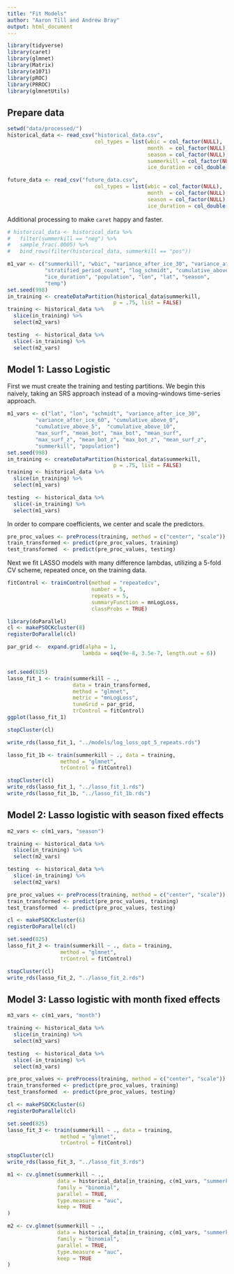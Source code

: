 ```yaml
---
title: "Fit Models"
author: "Aaron Till and Andrew Bray"
output: html_document
---
```


```r
library(tidyverse)
library(caret)
library(glmnet)
library(Matrix)
library(e1071)
library(pROC)
library(PRROC) 
library(glmnetUtils)
```

## Prepare data

```r
setwd("data/processed/")
historical_data <- read_csv("historical_data.csv",
                            col_types = list(wbic = col_factor(NULL),
                                             month  = col_factor(NULL),
                                             season = col_factor(NULL),
                                             summerkill = col_factor(NULL),
                                             ice_duration = col_double()))

future_data <- read_csv("future_data.csv",
                            col_types = list(wbic = col_factor(NULL),
                                             month  = col_factor(NULL),
                                             season = col_factor(NULL),
                                             ice_duration = col_double()))
```

Additional processing to make `caret` happy and faster.

```r
# historical_data <- historical_data %>%
#   filter(summerkill == "neg") %>%
#   sample_frac(.0005) %>%
#   bind_rows(filter(historical_data, summerkill == "pos"))
```

```r
m1_var <- c("summerkill", "wbic", "variance_after_ice_30", "variance_after_ice_60",
            "stratified_period_count", "log_schmidt", "cumulative_above_10",
            "ice_duration", "population", "lon", "lat", "season",
            "temp")
set.seed(998)
in_training <- createDataPartition(historical_data$summerkill,
                                  p = .75, list = FALSE)
training <- historical_data %>%
  slice(in_training) %>%
  select(m2_vars)

testing  <- historical_data %>%
  slice(-in_training) %>%
  select(m2_vars)
```



## Model 1: Lasso Logistic

First we must create the training and testing partitions. We begin this naively,
taking an SRS approach instead of a moving-windows time-series approach.

```r
m1_vars <- c("lat", "lon", "schmidt", "variance_after_ice_30",
         "variance_after_ice_60", "cumulative_above_0",
         "cumulative_above_5",  "cumulative_above_10",
         "max_surf", "mean_bot", "max_bot", "mean_surf", 
         "max_surf_z", "mean_bot_z", "max_bot_z", "mean_surf_z", 
         "summerkill", "population")
set.seed(998)
in_training <- createDataPartition(historical_data$summerkill,
                                  p = .75, list = FALSE)
training <- historical_data %>%
  slice(in_training) %>%
  select(m1_vars)

testing  <- historical_data %>%
  slice(-in_training) %>%
  select(m1_vars)
```

In order to compare coefficients, we center and scale the predictors.

```r
pre_proc_values <- preProcess(training, method = c("center", "scale"))
train_transformed <- predict(pre_proc_values, training)
test_transformed  <- predict(pre_proc_values, testing)
```


Next we fit LASSO models with many difference lambdas, utilizing a 5-fold CV
scheme, repeated once, on the training data.

```r
fitControl <- trainControl(method = "repeatedcv",
                           number = 5,
                           repeats = 5,
                           summaryFunction = mnLogLoss,
                           classProbs = TRUE)

library(doParallel)
cl <- makePSOCKcluster(8)
registerDoParallel(cl)

par_grid <-  expand.grid(alpha = 1,
                        lambda = seq(9e-8, 3.5e-7, length.out = 6))


set.seed(825)
lasso_fit_1 <- train(summerkill ~ ., 
                     data = train_transformed, 
                     method = "glmnet", 
                     metric = "mnLogLoss",
                     tuneGrid = par_grid,
                     trControl = fitControl)
ggplot(lasso_fit_1)

stopCluster(cl)

write_rds(lasso_fit_1, "../models/log_loss_opt_5_repeats.rds")

lasso_fit_1b <- train(summerkill ~ ., data = training, 
                 method = "glmnet", 
                 trControl = fitControl)

stopCluster(cl)
write_rds(lasso_fit_1, "../lasso_fit_1.rds")
write_rds(lasso_fit_1b, "../lasso_fit_1b.rds")
```


## Model 2: Lasso logistic with season fixed effects

```r
m2_vars <- c(m1_vars, "season")

training <- historical_data %>%
  slice(in_training) %>%
  select(m2_vars)

testing  <- historical_data %>%
  slice(-in_training) %>%
  select(m2_vars)
```

```r
pre_proc_values <- preProcess(training, method = c("center", "scale"))
train_transformed <- predict(pre_proc_values, training)
test_transformed  <- predict(pre_proc_values, testing)
```

```r
cl <- makePSOCKcluster(6)
registerDoParallel(cl)

set.seed(825)
lasso_fit_2 <- train(summerkill ~ ., data = training, 
                 method = "glmnet", 
                 trControl = fitControl)

stopCluster(cl)
write_rds(lasso_fit_2, "../lasso_fit_2.rds")
```


## Model 3: Lasso logistic with month fixed effects

```r
m3_vars <- c(m1_vars, "month")

training <- historical_data %>%
  slice(in_training) %>%
  select(m3_vars)

testing  <- historical_data %>%
  slice(-in_training) %>%
  select(m3_vars)
```

```r
pre_proc_values <- preProcess(training, method = c("center", "scale"))
train_transformed <- predict(pre_proc_values, training)
test_transformed  <- predict(pre_proc_values, testing)
```

```r
cl <- makePSOCKcluster(6)
registerDoParallel(cl)

set.seed(825)
lasso_fit_3 <- train(summerkill ~ ., data = training, 
                 method = "glmnet", 
                 trControl = fitControl)

stopCluster(cl)
write_rds(lasso_fit_3, "../lasso_fit_3.rds")
```











```r
m1 <- cv.glmnet(summerkill ~ .,
                data = historical_data[in_training, c(m1_vars, "summerkill")],
                family = "binomial",
                parallel = TRUE, 
                type.measure = "auc",
                keep = TRUE
)

m2 <- cv.glmnet(summerkill ~ .,
                data = historical_data[in_training, c(m1_vars, "summerkill")],
                family = "binomial",
                parallel = TRUE, 
                type.measure = "auc",
                keep = TRUE
)
```

